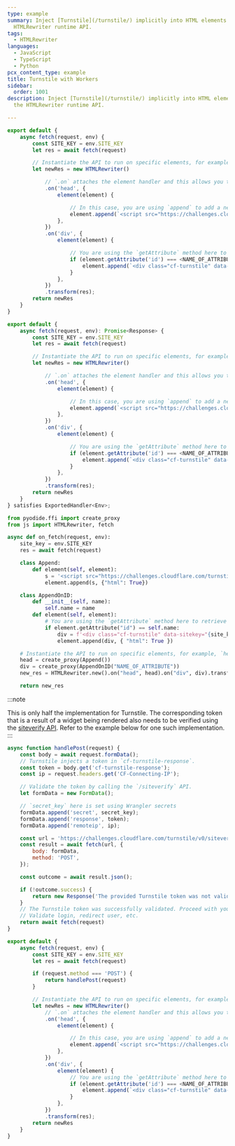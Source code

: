 ```yaml
---
type: example
summary: Inject [Turnstile](/turnstile/) implicitly into HTML elements using the
  HTMLRewriter runtime API.
tags:
  - HTMLRewriter
languages:
  - JavaScript
  - TypeScript
  - Python
pcx_content_type: example
title: Turnstile with Workers
sidebar:
  order: 1001
description: Inject [Turnstile](/turnstile/) implicitly into HTML elements using
  the HTMLRewriter runtime API.

---
```



<Tabs> <TabItem label="js">

```js
export default {
	async fetch(request, env) {
		const SITE_KEY = env.SITE_KEY
		let res = await fetch(request)

		// Instantiate the API to run on specific elements, for example, `head`, `div`
		let newRes = new HTMLRewriter()

			// `.on` attaches the element handler and this allows you to match on element/attributes or to use the specific methods per the API
			.on('head', {
				element(element) {

					// In this case, you are using `append` to add a new script to the `head` element
					element.append(`<script src="https://challenges.cloudflare.com/turnstile/v0/api.js" async defer></script>`, { html: true });
				},
			})
			.on('div', {
				element(element) {

					// You are using the `getAttribute` method here to retrieve the `id` or `class` of an element
					if (element.getAttribute('id') === <NAME_OF_ATTRIBUTE>) {
						element.append(`<div class="cf-turnstile" data-sitekey="${SITE_KEY}" data-theme="light"></div>`, { html: true });
					}
				},
			})
			.transform(res);
		return newRes
	}
}
```

</TabItem> <TabItem label="ts">

```ts
export default {
	async fetch(request, env): Promise<Response> {
		const SITE_KEY = env.SITE_KEY
		let res = await fetch(request)

		// Instantiate the API to run on specific elements, for example, `head`, `div`
		let newRes = new HTMLRewriter()

			// `.on` attaches the element handler and this allows you to match on element/attributes or to use the specific methods per the API
			.on('head', {
				element(element) {

					// In this case, you are using `append` to add a new script to the `head` element
					element.append(`<script src="https://challenges.cloudflare.com/turnstile/v0/api.js" async defer></script>`, { html: true });
				},
			})
			.on('div', {
				element(element) {

					// You are using the `getAttribute` method here to retrieve the `id` or `class` of an element
					if (element.getAttribute('id') === <NAME_OF_ATTRIBUTE>) {
						element.append(`<div class="cf-turnstile" data-sitekey="${SITE_KEY}" data-theme="light"></div>`, { html: true });
					}
				},
			})
			.transform(res);
		return newRes
	}
} satisfies ExportedHandler<Env>;
```

</TabItem> <TabItem label="py">

```py
from pyodide.ffi import create_proxy
from js import HTMLRewriter, fetch

async def on_fetch(request, env):
    site_key = env.SITE_KEY
    res = await fetch(request)

    class Append:
        def element(self, element):
            s = '<script src="https://challenges.cloudflare.com/turnstile/v0/api.js" async defer></script>'
            element.append(s, {"html": True})

    class AppendOnID:
        def __init__(self, name):
            self.name = name
        def element(self, element):
            # You are using the `getAttribute` method here to retrieve the `id` or `class` of an element
            if element.getAttribute("id") == self.name:
                div = f'<div class="cf-turnstile" data-sitekey="{site_key}" data-theme="light"></div>'
                element.append(div, { "html": True })

    # Instantiate the API to run on specific elements, for example, `head`, `div`
    head = create_proxy(Append())
    div = create_proxy(AppendOnID("NAME_OF_ATTRIBUTE"))
    new_res = HTMLRewriter.new().on("head", head).on("div", div).transform(res)

    return new_res
```

</TabItem> </Tabs>

:::note

This is only half the implementation for Turnstile. The corresponding token that is a result of a widget being rendered also needs to be verified using the [siteverify API](/turnstile/get-started/server-side-validation/). Refer to the example below for one such implementation. 
:::

<TabItem label="js">

```js
async function handlePost(request) {
    const body = await request.formData();
    // Turnstile injects a token in `cf-turnstile-response`.
    const token = body.get('cf-turnstile-response');
    const ip = request.headers.get('CF-Connecting-IP');

    // Validate the token by calling the `/siteverify` API.
    let formData = new FormData();

    // `secret_key` here is set using Wrangler secrets
    formData.append('secret', secret_key);
    formData.append('response', token);
    formData.append('remoteip', ip);

    const url = 'https://challenges.cloudflare.com/turnstile/v0/siteverify';
    const result = await fetch(url, {
        body: formData,
        method: 'POST',
    });

    const outcome = await result.json();

    if (!outcome.success) {
        return new Response('The provided Turnstile token was not valid!', { status: 401 });
    }
    // The Turnstile token was successfully validated. Proceed with your application logic.
    // Validate login, redirect user, etc.
    return await fetch(request)
}

export default {
	async fetch(request, env) {
		const SITE_KEY = env.SITE_KEY
		let res = await fetch(request)

		if (request.method === 'POST') {
			return handlePost(request)
		}

		// Instantiate the API to run on specific elements, for example, `head`, `div`
		let newRes = new HTMLRewriter()
			// `.on` attaches the element handler and this allows you to match on element/attributes or to use the specific methods per the API
			.on('head', {
				element(element) {

					// In this case, you are using `append` to add a new script to the `head` element
					element.append(`<script src="https://challenges.cloudflare.com/turnstile/v0/api.js" async defer></script>`, { html: true });
				},
			})
			.on('div', {
				element(element) {
					// You are using the `getAttribute` method here to retrieve the `id` or `class` of an element
					if (element.getAttribute('id') === <NAME_OF_ATTRIBUTE>) {
						element.append(`<div class="cf-turnstile" data-sitekey="${SITE_KEY}" data-theme="light"></div>`, { html: true });
					}
				},
			})
			.transform(res);
		return newRes
	}
}
```

</TabItem>
